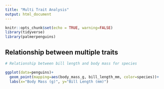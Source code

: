 ```yaml
---
title: "Multi Trait Analysis"
output: html_document
---
```


```r
knitr::opts_chunk$set(echo = TRUE, warning=FALSE)
library(tidyverse)
library(palmerpenguins)
```

## Relationship between multiple traits

```r
# Relationship between bill length and body mass for species

ggplot(data=penguins)+
  geom_point(mapping=aes(body_mass_g, bill_length_mm, color=species))+
  labs(x="Body Mass (g)", y="Bill Length (mm)")
```
